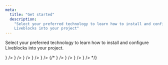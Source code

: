 ```yaml
---
meta:
  title: "Get started"
  description:
    "Select your preferred technology to learn how to install and configure
    Liveblocks into your project"
---
```


Select your preferred technology to learn how to install and configure
Liveblocks into your project.

<ListGrid>
  <DocsCard
    title="React"
    href="/docs/get-started/react"
    visual={<DocsReactIcon />}
  />
  <DocsCard
    title="Redux"
    href="/docs/get-started/redux"
    visual={<DocsReduxIcon />}
  />
  <DocsCard
    title="Zustand"
    href="/docs/get-started/zustand"
    visual={
      <img
        alt="Zustand"
        src="/assets/zustand.png"
        width={30}
        height={24}
        loading="lazy"
      />
    }
  />
  <DocsCard
    title="JavaScript"
    href="/docs/get-started/javascript"
    visual={<DocsJavascriptIcon />}
  />
  <DocsCard title="Vue" href="/docs/get-started/vue" visual={<DocsVueIcon />} />
  {/* <DocsCard
    title="Svelte"
    href="/docs/get-started/svelte"
    visual={
      <img
        alt="Svelte"
        src="/assets/svelte.svg"
        width={20}
        height={24}
        loading="lazy"
      />
    }
  />
  <DocsCard
    title="SolidJS"
    href="/docs/get-started/solidjs"
    visual={
      <img
        alt="SolidJS"
        src="/assets/solidjs.svg"
        width={20}
        height={24}
        loading="lazy"
      />
    }
  />
  <DocsCard
    title="Astro"
    href="/docs/get-started/astro"
    visual={<DocsAstroIcon />}
  />
  <DocsCard
    title="Remix"
    href="/docs/get-started/remix"
    visual={<DocsRemixIcon />}
  /> */}
</ListGrid>

<MissingTechnologyBanner />
